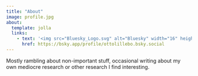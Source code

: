 ```yaml
---
title: "About"
image: profile.jpg
about:
  template: jolla
  links:
    - text: '<img src="Bluesky_Logo.svg" alt="Bluesky" width="16" height="16"> Bluesky'
      href: https://bsky.app/profile/ottolillebo.bsky.social
---
```


Mostly rambling about non-important stuff, occasional writing about my own mediocre research or other research I find interesting.
